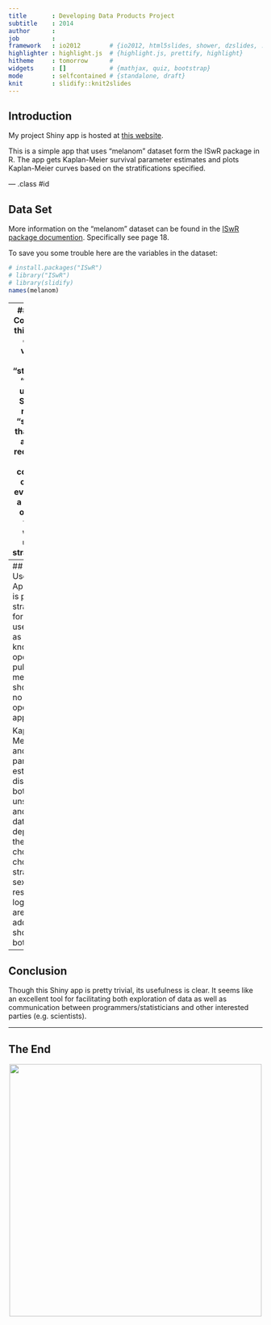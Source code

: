 ```yaml
---
title       : Developing Data Products Project
subtitle    : 2014
author      : 
job         : 
framework   : io2012        # {io2012, html5slides, shower, dzslides, ...}
highlighter : highlight.js  # {highlight.js, prettify, highlight}
hitheme     : tomorrow      # 
widgets     : []            # {mathjax, quiz, bootstrap}
mode        : selfcontained # {standalone, draft}
knit        : slidify::knit2slides
---
```

## Introduction

<p>My project Shiny app is hosted at <a href="https://harric17.shinyapps.io/APPNAME/">this website</a>.
</p>

<p>This is a simple app that uses "melanom" dataset form the ISwR package in R.  The app gets Kaplan-Meier survival parameter estimates and plots Kaplan-Meier curves based on the stratifications specified.  </p>

--- .class #id 

## Data Set

<p>More information on the "melanom" dataset can be found in the  <a href="http://cran.r-project.org/web/packages/ISwR/ISwR.pdf">ISwR package documention</a>.  Specifically see page 18.
</p>

To save you some trouble here are the variables in the dataset:
```r
# install.packages("ISwR")
# library("ISwR")
# library(slidify)
names(melanom)
```


---
## Dataset Continued
In this analysis only the variables "days", "status", and "sex" are used.  The Shiny app regroups "status" so that levels 2 and 3 are recoded to 0 and considered censored events.  Here a summary of the sex variable which is used for stratification:
```r
table(melanom$sex)
```
For the sex variable 1 is female and 2 is male.

---
## How to Use the Shiny App
This app is pretty straight forward to use.  As long as the user knows how to operate a pulldown menu they should have no problem operating this app.

Kaplain-Meier curves and parameter estimates are displayed for both unstratfied and stratified data depending on the user's choice.  When choosing to stratify on sex the results of the log-rank test are additionally shown at the bottom.

---
## Conclusion 

Though this Shiny app is pretty trivial, its usefulness is clear.  It seems like an excellent tool for facilitating both exploration of data as well as communication between programmers/statisticians and other interested parties (e.g. scientists).

---

## The End

<center><img src="http://i.imgur.com/0Y5Dy7y.jpg" height="500" width="500"></center>

